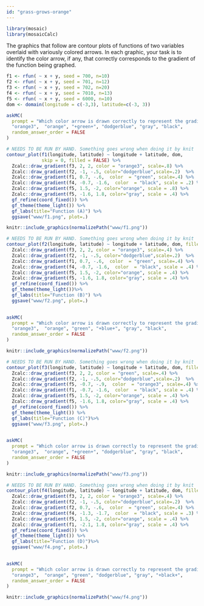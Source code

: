 ```yaml
---
id: "grass-grows-orange"
---
```


```r

library(mosaic)
library(mosaicCalc)
```

The graphics that follow are contour plots of functions of two variables overlaid with variously colored arrows. In each graphic, your task is to identify the color arrow, if any, that correctly corresponds to the gradient of the function being graphed. 

```r
f1 <- rfun( ~ x + y, seed = 700, n=10)
f2 <- rfun( ~ x + y, seed = 701, n=12)
f3 <- rfun( ~ x + y, seed = 702, n=20)
f4 <- rfun( ~ x + y, seed = 7010, n=13)
f5 <- rfun( ~ x + y, seed = 6000, n=10)
dom <- domain(longitude = c(-3,3), latitude=c(-3, 3))
```


```r
askMC(
  prompt = "Which color arrow is drawn correctly to represent the gradient at that point of function (A)?",
  "orange3",  "orange", "+green+", "dodgerblue", "gray", "black",
  random_answer_order = FALSE
)
```


```r
# NEEDS TO BE RUN BY HAND. Something goes wrong when doing it by knit
contour_plot(f1(longitude, latitude) ~ longitude + latitude, dom, 
             skip = 0, filled = FALSE) %>%
  Zcalc::draw_gradient(f3, 2, 2, color = "orange3", scale=.8) %>%
  Zcalc::draw_gradient(f2, -1, -.5, color="dodgerblue",scale=.2)  %>%
  Zcalc::draw_gradient(f1, 0.7, -.6,  color  = "green", scale=.4) %>%
  Zcalc::draw_gradient(f4, -0.7, -1.6,  color  = "black", scale = .2) %>%
  Zcalc::draw_gradient(f5, 1.5, -2, color="orange", scale = .8) %>%
  Zcalc::draw_gradient(f5, -1.6, 1.8, color="gray", scale = .4) %>%
  gf_refine(coord_fixed()) %>%
  gf_theme(theme_light()) %>%
  gf_labs(title="Function (A)") %>%
  ggsave("www/f1.png", plot=.)
```

```r
knitr::include_graphics(normalizePath("www/f1.png"))
```

```r
# NEEDS TO BE RUN BY HAND. Something goes wrong when doing it by knit
contour_plot(f2(longitude, latitude) ~ longitude + latitude, dom, filled = FALSE) %>%
  Zcalc::draw_gradient(f3, 2, 2, color = "orange3", scale=.4) %>%
  Zcalc::draw_gradient(f2, -1, -.5, color="dodgerblue",scale=.2)  %>%
  Zcalc::draw_gradient(f1, 0.7, -.6,  color  = "green", scale=.4) %>%
  Zcalc::draw_gradient(f4, -0.7, -1.6,  color  = "black", scale = .4) %>%
  Zcalc::draw_gradient(f5, 1.5, -2, color="orange", scale = .4) %>%
  Zcalc::draw_gradient(f5, -1.6, 1.8, color="gray", scale = .4) %>%
  gf_refine(coord_fixed()) %>%
  gf_theme(theme_light())%>%
  gf_labs(title="Function (B)") %>%
  ggsave("www/f2.png", plot=.)
  
```
```r
askMC(
  prompt = "Which color arrow is drawn correctly to represent the gradient at that point of function (B)?",
  "orange3",  "orange", "green", "+blue+", "gray", "black",
  random_answer_order = FALSE
)
```


```r
knitr::include_graphics(normalizePath("www/f2.png"))
```




```r
# NEEDS TO BE RUN BY HAND. Something goes wrong when doing it by knit
contour_plot(f3(longitude, latitude) ~ longitude + latitude, dom, filled = FALSE) %>%
  Zcalc::draw_gradient(f3, 2, 2, color = "green", scale=.4) %>%
  Zcalc::draw_gradient(f2, -1, -.5, color="dodgerblue",scale=.2)  %>%
  Zcalc::draw_gradient(f5, -0.7, -.9,  color  = "orange3", scale=.4) %>%
  Zcalc::draw_gradient(f1, -0.7, -1.6,  color  = "black", scale = .4) %>%
  Zcalc::draw_gradient(f5, 1.5, -2, color="orange", scale = .4) %>%
  Zcalc::draw_gradient(f5, -1.6, 1.8, color="gray", scale = .4) %>%
  gf_refine(coord_fixed()) %>%
  gf_theme(theme_light()) %>%
  gf_labs(title="Function (C)")%>%
  ggsave("www/f3.png", plot=.)
  
```

```r
askMC(
  prompt = "Which color arrow is drawn correctly to represent the gradient at that point of function (C)?",
  "orange3",  "orange", "+green+", "dodgerblue", "gray", "black",
  random_answer_order = FALSE
)
```


```r
knitr::include_graphics(normalizePath("www/f3.png"))
```

```r
# NEEDS TO BE RUN BY HAND. Something goes wrong when doing it by knit
contour_plot(f4(longitude, latitude) ~ longitude + latitude, dom, filled = FALSE) %>%
  Zcalc::draw_gradient(f3, 2, 2, color = "orange3", scale=.4) %>%
  Zcalc::draw_gradient(f2, -1, -.5, color="dodgerblue",scale=.2)  %>%
  Zcalc::draw_gradient(f2, 0.7, -.6,  color  = "green", scale=.4) %>%
  Zcalc::draw_gradient(f4, -1.3, -1.7,  color  = "black", scale = .3) %>%
  Zcalc::draw_gradient(f5, 1.5, -2, color="orange", scale = .4) %>%
  Zcalc::draw_gradient(f1, -2.1, 1.8, color="gray", scale = .4) %>%
  gf_refine(coord_fixed()) %>%
  gf_theme(theme_light()) %>%
  gf_labs(title="Function (D)")%>%
  ggsave("www/f4.png", plot=.)
  
```
```r
askMC(
  prompt = "Which color arrow is drawn correctly to represent the gradient at that point of function (D)?",
  "orange3",  "orange", "green", "dodgerblue", "gray", "+black+",
  random_answer_order = FALSE
)
```


```r
knitr::include_graphics(normalizePath("www/f4.png"))
```

